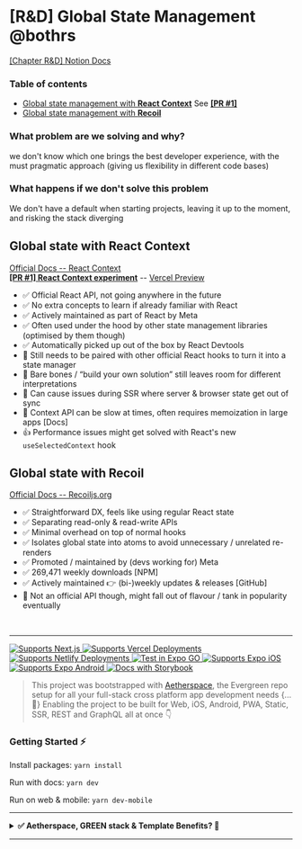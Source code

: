 # [R&D] Global State Management @bothrs

[[Chapter R&D] Notion Docs](https://www.notion.so/bothrs/Global-State-Recoil-vs-Context-edeb6b7be3de49899b09a211efb673e9)

### Table of contents

- [Global state management with **React Context**](#react-context) See [**[PR #1]**](https://github.com/bothrs/global-state-management-rnd/pull/1)
- [Global state management with **Recoil**](#recoil)

### **What problem are we solving and why?**

we don't know which one brings the best developer experience, with the must pragmatic approach (giving us flexibility in different code bases)

### **What happens if we don't solve this problem**

We don't have a default when starting projects, leaving it up to the moment, and risking the stack diverging

## Global state with React Context <a name="react-context"></a>

[Official Docs -- React Context](https://reactjs.org/docs/context.html#when-to-use-context)  
[**[PR #1] React Context experiment**](https://github.com/bothrs/global-state-management-rnd/pull/1) -- [Vercel Preview](https://global-state-management-rnd-git-feat-ef14a2-aetherspace-digital.vercel.app/)  
- ✅ Official React API, not going anywhere in the future
- ✅ No extra concepts to learn if already familiar with React
- ✅ Actively maintained as part of React by Meta
- ✅ Often used under the hood by other state management libraries (optimised by them though)
- ✅ Automatically picked up out of the box by React Devtools
- 🤔 Still needs to be paired with other official React hooks to turn it into a state manager
- 🤔 Bare bones / “build your own solution” still leaves room for different interpretations
- 🤔 Can cause issues during SSR where server & browser state get out of sync
- 🤔 Context API can be slow at times, often requires memoization in large apps [Docs]
- 👍 Performance issues might get solved with React's new `useSelectedContext` hook

## Global state with Recoil <a name="recoil"></a>

[Official Docs -- Recoiljs.org](https://recoiljs.org/)

- ✅ Straightforward DX, feels like using regular React state
- ✅ Separating read-only & read-write APIs
- ✅ Minimal overhead on top of normal hooks
- ✅ Isolates global state into atoms to avoid unnecessary / unrelated re-renders
- ✅ Promoted / maintained by (devs working for) Meta
- ✅ 269,471 weekly downloads [NPM]
- ✅ Actively maintained 👉 (bi-)weekly updates & releases [GitHub]
- 🤔 Not an official API though, might fall out of flavour / tank in popularity eventually

<br/>

---

<p>
  <a href="https://aetherspace-green-stack-starter.vercel.app/">
    <img alt="Supports Next.js" longdesc="Supports Next.js" src="https://img.shields.io/badge/Next-black?style=for-the-badge&logo=next.js&logoColor=white" />
  </a>
  <a href="https://aetherspace-green-stack-starter.vercel.app/">
    <img alt="Supports Vercel Deployments" longdesc="Supports Vercel Deployments" src="https://img.shields.io/badge/vercel-%23000000.svg?style=for-the-badge&logo=vercel&logoColor=white" />
  </a>
  <a href="https://aetherspace-green-stack-starter.netlify.app/">
    <img alt="Supports Netlify Deployments" longdesc="Supports Netlify Deployments" src="https://img.shields.io/badge/netlify-%23000000.svg?style=for-the-badge&logo=netlify&logoColor=#00C7B7" />
  </a>
  <a href="https://itunes.apple.com/app/apple-store/id982107779">
    <img alt="Test in Expo GO" longdesc="Test in Expo GO" src="https://img.shields.io/badge/expo-1C1E24?style=for-the-badge&logo=expo&logoColor=#D04A37" />
  </a>
  <a href="https://itunes.apple.com/app/apple-store/id982107779">
    <img alt="Supports Expo iOS" longdesc="Supports Expo iOS" src="https://img.shields.io/badge/iOS-4630EB.svg?style=for-the-badge&logo=APPLE&labelColor=999999&logoColor=fff" />
  </a>
  <a href="https://play.google.com/store/apps/details?id=host.exp.exponent&referrer=blankexample">
    <img alt="Supports Expo Android" longdesc="Supports Expo Android" src="https://img.shields.io/badge/Android-4630EB.svg?style=for-the-badge&logo=ANDROID&labelColor=A4C639&logoColor=fff" />
  </a>
  <a href="https://main--629ce63e5ac0810042889fc6.chromatic.com/?path=/story/readme-md--page">
    <img alt="Docs with Storybook" longdesc="Documentated with Storybook" src="https://img.shields.io/badge/-Storybook-FF4785?style=for-the-badge&logo=storybook&logoColor=fff" />
  </a>
</p>

> This project was bootstrapped with [Aetherspace](https://github.com/codinsonn/aetherspace-green-stack-starter), the Evergreen repo setup for all your full-stack cross platform app development needs \{...💚\} Enabling the project to be built for Web, iOS, Android, PWA, Static, SSR, REST and GraphQL all at once 👇

### Getting Started ⚡️

Install packages: `yarn install`

Run with docs: `yarn dev`

Run on web & mobile: `yarn dev-mobile`

---

<details>
  <summary><b>✅ Aetherspace, GREEN stack & Template Benefits? 🚀</b></summary>

---

# Aetherspace - GREEN stack starter template for cross platform React app development

### Table of contents

💚 - [What is the GREEN stack?](#what-is-the-green-stack)  
🚀 - [What is Aetherspace?](#what-is-aetherspace)  
🤖 - [Why start with a turbo/monorepo?](#why-turborepo)  
📁 - [File structure and installing new packages.](#package-management)  
👾 - [Benefits and next steps.](#benefits-next-steps)  
🤷‍♂️ - [When _not_ to use the GREEN stack.](#when-not-to-use-green-stack)  
📚 - [Relevant Docs.](#relevant-docs)

## What the hell is the GREEN stack? 💚 <a name="what-is-the-green-stack"></a>

In short GREEN stands for these 5 core technologies:

- **G**raphQL for typed and self documenting APIs
- **R**eact-Native and React-Native-Web for write-once UI
- **E**vergreen components that run anywhere (as well as Electron)
- **E**xpo for easy web + mobile dev, deploys and testing
- **N**ext.js for SEO, Static Exports, API, SSR & Web-Vitals

The core idea this tech stack enables you to achieve boils down to writing your app code or features once with Javascript and React, yet make it available on any platform or device without double implementations or the need for different development teams.

### It allows you to move fast, save time and deliver more 🎉

> Think of it as Unity for React Apps. Just like Unity aims to make cross console game development a lot easier for (indie) game devs, the GREEN stack aims to do the same for cross-platform app development.

## How does 'Aetherspace' help, exactly? 🚀 <a name="what-is-aetherspace"></a>

Aetherspace is an opinionated framework I've made that fills in the gaps of working and building with the GREEN stack:

- How should I handle responsive design?
- How do I avoid SSR layout shift when react-native styling does not support media queries or classnames?
- How can I expose / read public env vars across multiple platforms?
- Wait, how do I take advantage of next/image on the web when that's not available in React-Native?
- What's the best way to style and animate my UI elements for both web and mobile?

Just to name a few.

While the stack itself is very powerful, figuring out how to get set up and do certain things in a write-once way can be frustrating and time consuming. To save you time figuring it all out on your own, _Aetherspace_ contains a bunch of packages, utils and best-practices to set you up for a free and easy ride to cross-platform success.

> Aetherspace is also fully optional. Usage of the UI primitives, React hooks and JS utils provided by `packages/aetherspace` is recommended but not required.

> Provided you throw out the examples and edit some helper scripts in the `package.json` files, you could even delete the package entirely and still be left with a great GREEN stack starter.

More on Aetherspace in the **[👾 Benefits and Next steps](#benefits-next-steps)** section or `AETHERSPACE.md` and `CODEGEN.md`.

## But why start with a turbo/monorepo? 🤖 <a name="why-turborepo"></a>

One very annoying thing about figuring stuff out on your own is when packages you're using require custom configuration for webpack, babel or otherwise. It often happens that updating e.g. a single `babel.config.js` used for both React-Native and Next.js will fix usage on either, but then break the other.

Using a monorepo with different entry points for Next.js and Expo allows us to keep configs more seperate, and therefore allow more confident updating of packages and configs without accidentally breaking other platforms.

In this starter template, we've opted to use turborepo with yarn workspaces. We'll list some basics in the next section, but for a deeper understanding please refer to their documentation for more info.

## 📁 File structure and package management 📦 <a name="package-management"></a>

This starter monorepo has two types of workspaces:

- `/apps/*` for all expo & next.js versions of your apps
- `/packages/*` for all shared dependencies / library code used in multiple apps

```
├── apps/
│   └── {app-name}/ 👉 Where all cross-platform code for {app-name} lives
│       └── components/ ➡️ Molecules / Atoms / Common UI used in 'screens/'
│       └── graphql/ ➡️ Shared code for the GraphQL API client (optional)
│       └── resolvers/ ➡️ Shared resolvers used in both REST or GraphQL API
│       └── screens/ ➡️ Page templates used in App.tsx and next.js's 'pages/' directory
│       └── package.json ➡️ config required by yarn-workspaces, no dependencies
│
│   └── {app-name}-expo/ 👉 Where all Expo & mobile specific config for {app-name} lives
│       └── app.json ➡️ Expo app config (e.g. landscape / tablet support)
│       └── App.tsx ➡️ Mobile Entrypoint & Navigation Setup (using '{app-name}/screens/')
│       └── babel.config.js ➡️ Babel transpilation config for Expo
│       └── index.js ➡️ Mobile entrypoint loader for App.tsx
│       └── metro.config.js ➡️ Metro bundler config for react-native
│       └── package.json ➡️ yarn-workspace config, lists expo & non-next.js dependencies
│       └── tsconfig.json ➡️ Typescript config for Expo
│       └── webpack.config.js ➡️ Enables PWA browser testing with Expo (no SSR)
│
│   └── {app-name}-next/ 👉 Where all Next.js, Server & API config for {app-name} lives
│       └── public/ ➡️ favicon, app icons & other static assets (e.g. images & fonts)
│       └── src/
│           └── pages/ ➡️ directory based routes (using '{app-name}/screens/')
│               └── api/ ➡️ directory based api routes (using '{app-name}/resolvers/')
│                   └── graphql.ts ➡️ GraphQL client from '{app-name}/graphql/'
│               └── _app.tsx ➡️ App Layout Wrapper (e.g. headers / footers / navigation)
│               └── _document.tsx ➡️ HTML wrapper for head, body & meta tags (+ SSR styles)
│               └── index.tsx ➡️ Homepage (e.g. using '{app-name}/screens/HomeScreen.tsx')
│       └── babel.config.js ➡️ Babel transpilation config for Next.js
│       └── next.config.js ➡️ Next.js config, modules to transpile & plugins to support
│       └── package.json ➡️ yarn-workspaces config, lists ONLY next.js dependencies
│       └── tsconfig.json ➡️ Typescript config for Next.js
│
├── packages/
│   └── @aetherspace/ ➡️ Primitives, utils & helpers for working with the GREEN stack
│   └── @config/ ➡️ list of ts & other configs to use / extend from in next or expo apps
│   └── @scripts/ ➡️ scripts that help streamline things like codegen & managing assets
│   └── {comp-lib}/ 👉 Code shared across apps, ideally same structure as 'apps/{app-name}'
│       └── package.json ➡️ yarn-workspace config, doesn't need deps unless published
│
├── node_modules/ ➡️ Contains all modules for this monorepo
└── package.json  ➡️ Root yarn-workspaces configuration + helper scripts, no deps
```

```
💡 `{app-name}` & `{comp-lib}` are just placeholders and you **can** have multiple of these
```

#### 📦 Keep your apps seperate with `/apps/*` workspaces:

For every app you're building in this monorepo, you'll need a few folders:

- `/apps/app` - Where most of your app's UI, logic and Screens will live.
  Shouldn't have any dependencies.
- `/apps/app-next` - Entry for web where only next.js related config/setup for an app should live.
  Should list only next.js related dependencies & polyfills.
- `/apps/app-expo` - Entry for mobile where only expo related config/setup for an app should live.
  Should list all react(-native) and non next.js related dependencies.

In each of these folders own `package.json` file, a `name` property should be specified to identify that workspace. This name can then be referenced during installs via e.g.

```bash
yarn workspace app-next add next-images
```

```bash
yarn workspace app-expo add moti
```

> It's also advised to see app workspaces as fully seperate from other apps:

> For example, `/apps/app` should not import or reference anything from `/apps/some-other-app`. If you do need to embed a certain screen or component from one app in another, it's best to extract it to its own shared library workspace instead (toggle below for info 👇)

<details>
<summary>💡 `/packages/*` workspaces for e.g. component libraries</summary>

#### Write shared library code in `/packages/*` workspaces:

Packages aim to provide common building blocks or logic for both apps _and_ other packages. They do not need to differentiate between entry points with `/packages/...-next` and `/packages/...-expo`.

Like `/apps/` workspaces, they do also require their own `package.json` and `name`, and installing dependencies can work exactly the same:

```bash
yarn workspace component-library add -D @types/react
```

However, unless you will be publishing the package to NPM, it may be best to just install any dependencies in the consuming apps' `/apps/{app-name}-next` or `/apps/{app-name}-expo` workspace instead.

> A good example of a library package usable by multiple app workspaces in this monorepo is the
> `/packages/aetherspace` workspace. It contains UI primitives like `AetherView`, `AetherImage` & `AetherLink` that are small wrappers for & recommended over react-native's own `View`, `Text` & `Image` components.

</details>

## 👾 Stack and Template benefits + Next steps 👾 <a name="benefits-next-steps"></a>

If you've read the sections above, It's likely the **ease** of use, **time saving** capabilities and **scalability** of this stack & template are clear.

The starter repo comes with some opinionated extra packages and abilities.  
Here's a list of what you can start doing out of the box:

- Link pages and screens cross platform with `expo-next-react-navigation` or `<AetherLink>`
- Use tailwind to style UI responsively on web / mobile with `<AetherView tw="sm:px-2">` / `tailwind-rn`
- Animate UI elements with `<AetherView.Animated>` / `react-native-reanimated` / `moti`
- Add illustrations or icons with `react-native-svg`
- Bring the power of GraphQL to JSON or REST apis with `aetherResolver()` and Schemas.
- Add auth with [AuthSession](https://docs.expo.dev/versions/latest/sdk/auth-session/) ([Expo Examples](https://docs.expo.dev/guides/authentication/))
- Document your components and APIs with Storybook.
- Deploy to vercel with `yarn deploy` or `vercel --prod --no-clipboard` ([view live](https://aetherspace-green-stack-starter.vercel.app/))
- Deploy to netlify [via this guide](https://www.netlify.com/blog/2020/11/30/how-to-deploy-next.js-sites-to-netlify/) ([view live](https://aetherspace-green-stack-starter.netlify.app/))

If you'd like to continue learning about Aetherspace and the GREEN stack, there are more detailed guides, tips and best-practices in:

- `AETHERSPACE.md`, `CODEGEN.md`, `NAVIGATION.md` & `API.md` (Aetherspace & Codegen)
- `STYLING.md`, `ANIMATING.md` & `DOCUMENTING.md` (GREEN stack How-tos)

## 💼 Why this makes sense from a business perspective 💸 <a name="why-this-makes-sense-from-a-business-perspective"></a>

Whether you're a startup or established company, having both web and mobile apps is a great competitive advantage. There are many stories of market leaders suddenly being overtaken because the competition were able to move faster or had more devices their solution was available on for their customers.

This stack makes it near effortless to enable extra platforms. It helps keep teams small and enables them to move fast when building new pages or features for phones, tablets and/or the web.

**More deliverables for less time invested in turn means flexibility in one or more of these areas:**

- ... negotiation room about budget or deadlines (in case of client work)
- ... 💰 to be distributed among the entire team
- ... 🕗 available for experimentation
- ... budget available to market the product

<details>
<summary>Show full 🕗🕗 to 💰💰💰 Comparison</summary>

---

Let's talk Return on Investment:

> 🕗 = time required = devs / teams / resources invested  
> 💰 = deliverable sale value = costs to build + profit margin  
> ROI = 🕗 -> _sold for_ -> 💰

Web only project ROI = 🕗🕗 -> 💰💰

- 🕗 Web Front-End 💰
- 🕗 General Back-End (REST / GraphQL + Templates / SSR) 💰

Native iOS + Android project ROI = 🕗🕗🕗 -> 💰💰💰

- 🕗 iOS App with Swift 💰
- 🕗 Android app with Java 💰
- 🕗 API Back-End (REST / GraphQL) 💰

React-Native Mobile App ROI = 🕗🕗 -> 💰💰 to 💰💰💰

- 🕗 iOS + Android App with RN 💰(💰)
- 🕗 API Back-End (REST / GraphQL) 💰

Expo Mobile + PWA ROI = 🕗🕗 ->💰💰 to 💰💰💰💰

- 🕗 iOS + Android + PWA with Expo & RN (Web without SSR) 💰(💰💰)
- 🕗 API Back-End (REST / GraphQL) 💰

> Now, things get _really_ interesting when you try to compare full cross-platform apps

Full Cross Platform with Separate Dev Teams ROI = 🕗🕗🕗🕗🕗🕗🕗 -> 💰💰💰💰💰💰💰

- 🕗 Web Front-End 💰
- 🕗 iOS App with Swift 💰
- 🕗 Android app with Java 💰
- 🕗 Windows App Dev Team 💰
- 🕗 MacOS App Dev Team 💰
- 🕗 Linux App Dev Team 💰
- 🕗 API Back-End (REST / GraphQL) 💰

Full Cross Platform with GREEN stack ROI = 🕗🕗 -> 💰💰 to 💰💰💰💰💰💰💰

- 🕗 Web (PWA & SSR & Web Vitals) + iOS + Android + Windows + MacOS + Linux 💰(💰💰💰💰💰)
- 🕗 Back-End (REST + GraphQL + SSR + Static Exports + ISSG + universal JS utils thanks to Next.js) 💰

#### Key takeaway: Always upsell more plaforms / devices the app could run on

---

</details>

## When not to use the GREEN stack? 🤷‍♂️ <a name="when-not-to-use-green-stack"></a>

The GREEN stack is unlikely to be the best fit when your project...

- ... will always be web only 👉 Use `next.js`
- ... will always be mobile only 👉 Use `Expo`
- ... will always be desktop only 👉 Use `Electron` + `React` / `Vue` / `Svelte`
- ... is very Bluetooth / AR / VR / XR heavy 👉 Go native with `Swift` / `Java`
- ... is a console game 👉 Use [`Unity`](https://unity.com/download) instead
- ... is not using React 👉 Use `Svelte` / `Vue` + `Ionic`
- ... has no real need for Server Rendering, SEO or Web-Vitals 👉 Use `Expo` (+ Web Support)
- ... is using React, but the project is too far along and has no budget, time or people to refactor 🤷‍♂️

If your project has required dependencies / SDKs / libraries that are either not available in JS, are not extractable to API calls or cannot function cross-platform, this may also not be a good solution for your use-case\*.

```
🛠 * However, for JS libs, you could always try adding cross platform support yourself with `patch-package`
```

## 📚 Relevant docs: <a name="relevant-docs"></a>

- [Yan Workspaces Docs](https://classic.yarnpkg.com/lang/en/docs/workspaces/)
- [Turborepo Docs](https://turborepo.org/docs)
- [Expo Docs](https://docs.expo.dev/)
- [Next.js Docs](https://nextjs.org/docs/getting-started)
- [React Native Docs](https://reactnative.dev/docs/getting-started)
- [React Navigation Docs](https://reactnavigation.org/docs/getting-started)
- [React-Native-Web Docs](https://necolas.github.io/react-native-web/docs/)
- [Apollo GraphQL Docs](https://www.apollographql.com/docs/)
- [Reanimated Docs](https://docs.swmansion.com/react-native-reanimated/docs)
- [Moti Docs](https://moti.fyi/)

</details>

---

